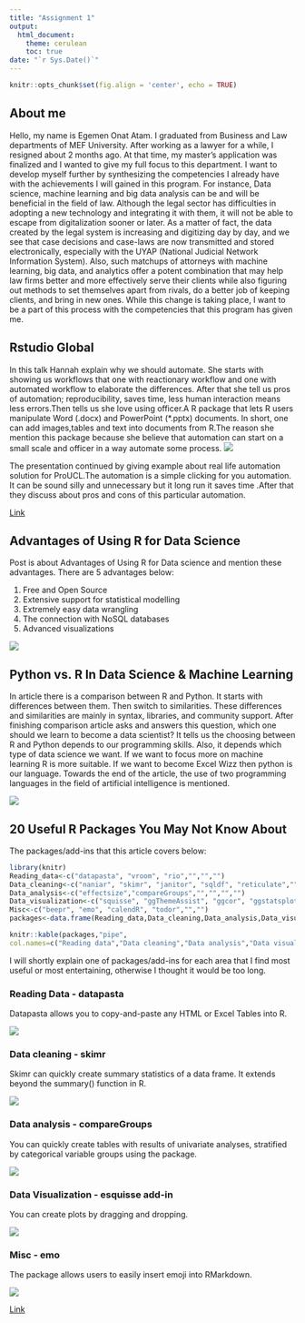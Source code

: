 ```yaml
---
title: "Assignment 1"
output:
  html_document:
    theme: cerulean
    toc: true
date: "`r Sys.Date()`"
---
```

```r
knitr::opts_chunk$set(fig.align = 'center', echo = TRUE)

```

## About me
Hello, my name is Egemen Onat Atam. I graduated from Business and Law departments of MEF University. After working as a lawyer for a while, I resigned about 2 months ago. At that time, my master's application was finalized and I wanted to give my full focus to this department. I want to develop myself further by synthesizing the competencies I already have with the achievements I will gained in this program. For instance, Data science, machine learning and big data analysis can be and will be beneficial in the field of law. Although the legal sector has difficulties in adopting a new technology and integrating it with them, it will not be able to escape from digitalization sooner or later. As a matter of fact, the data created by the legal system is increasing and digitizing day by day, and we see that case decisions and case-laws are now transmitted and stored electronically, especially with the UYAP (National Judicial Network Information System). Also, such matchups of attorneys with machine learning, big data, and analytics offer a potent combination that may help law firms better and more effectively serve their clients while also figuring out methods to set themselves apart from rivals, do a better job of keeping clients, and bring in new ones. While this change is taking place, I want to be a part of this process with the competencies that this program has given me.

## Rstudio Global 

In this talk Hannah explain why we should automate. She starts with showing us workflows that one with reactionary workflow and one with automated workflow to elaborate the differences. After that she tell us pros of automation; reproducibility, saves time, less human interaction means less errors.Then tells us she love using officer.A R package that lets R users manipulate Word (.docx) and PowerPoint (*.pptx) documents. In short, one can add images,tables and text into documents from R.The reason she mention this package because she believe that automation can start on a small scale and officer in a way automate some process.
![](https://raw.githubusercontent.com/pjournal/mef06-EgemenOnatAtam/main/Pic/officer.JPG)

The presentation continued by giving example about real life automation solution for ProUCL.The automation is a simple clicking for you automation. It can be sound silly and unnecessary but it long run it saves time .After that they  discuss about pros and cons of this particular automation.


[Link](https://www.rstudio.com/conference/2022/talks/advocating-for-automation/)


## Advantages of Using R for Data Science


Post is about Advantages of Using R for Data science and mention these advantages. There are 5 advantages below:

1. Free and Open Source
2. Extensive support for statistical modelling
3. Extremely easy data wrangling
4. The connection with NoSQL databases
5. Advanced visualizations

[![](https://raw.githubusercontent.com/pjournal/mef06-EgemenOnatAtam/main/Pic/adv%20of%20r.jpeg)](https://sarose-parajuli.medium.com/advantages-of-using-r-for-data-science-37cffe1197cf)


## Python vs. R In Data Science & Machine Learning

In article there is a comparison between R and Python. It starts with differences between them.  Then switch to similarities. These differences and similarities are mainly in syntax, libraries, and community support. 
After finishing comparison article asks and answers this question, which one should we learn to become a data scientist?  It tells us the choosing between R and Python depends to our programming skills. Also, it depends which type of data science we want. If we want to focus more on machine learning R is more suitable. If we want to become Excel Wizz then python is our language.
Towards the end of the article, the use of two programming languages in the field of artificial intelligence is mentioned.


[![](https://raw.githubusercontent.com/pjournal/mef06-EgemenOnatAtam/main/Pic/Python%20vs.%20R%20In%20Data%20Science%20%26%20Machine%20Learning.jpeg)](https://ashley-mangtani.medium.com/python-vs-r-in-data-science-machine-learning-16dc90e0f500)

## 20 Useful R Packages You May Not Know About

The packages/add-ins that this article covers below:
```r
library(knitr)
Reading_data<-c("datapasta", "vroom", "rio","","","")
Data_cleaning<-c("naniar", "skimr", "janitor", "sqldf", "reticulate","")
Data_analysis<-c("effectsize","compareGroups","","","","")
Data_visualization<-c("squisse", "ggThemeAssist", "ggcor", "ggstatsplot", "ggtech","rayshader")
Misc<-c("beepr", "emo", "calendR", "todor","","")
packages<-data.frame(Reading_data,Data_cleaning,Data_analysis,Data_visualization,Misc)

knitr::kable(packages,"pipe",
col.names=c("Reading data","Data cleaning","Data analysis","Data visualization","Misc"), align=c("ccccc"))
```

I will shortly explain one of packages/add-ins for each area that I find most useful or most entertaining, otherwise I thought it would be too long.

### Reading Data - datapasta
Datapasta allows you to copy-and-paste any HTML or Excel Tables into R.

![](https://raw.githubusercontent.com/pjournal/mef06-EgemenOnatAtam/main/Pic/datapasta.gif)

### Data cleaning - skimr
Skimr can quickly create summary statistics of a data frame. It extends beyond the summary() function in R.

![](https://raw.githubusercontent.com/pjournal/mef06-EgemenOnatAtam/main/Pic/skimr.png)

###  Data analysis - compareGroups
You can quickly create tables with results of univariate analyses, stratified by categorical variable groups using the package.

![](https://raw.githubusercontent.com/pjournal/mef06-EgemenOnatAtam/main/Pic/compareGroups.png)

### Data Visualization - esquisse add-in

You can create plots by dragging and dropping.

![](https://raw.githubusercontent.com/pjournal/mef06-EgemenOnatAtam/main/Pic/esquisse%20add-in.gif)

### Misc - emo
The package allows users to easily insert emoji into RMarkdown.

![](https://raw.githubusercontent.com/pjournal/mef06-EgemenOnatAtam/main/Pic/emo.png)

[Link](https://medium.com/@jchen001/20-useful-r-packages-you-may-not-know-about-54d57fe604f3)



